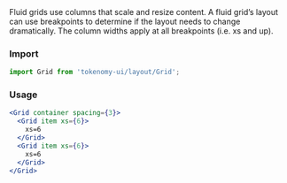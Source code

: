 
<Title>Fluid basic</Title>
<Subtitle>
  Fluid grids use columns that scale and resize content. A fluid grid’s layout
  can use breakpoints to determine if the layout needs to change dramatically.
  The column widths apply at all breakpoints (i.e. xs and up).
</Subtitle>

### Import

```jsx
import Grid from 'tokenomy-ui/layout/Grid';
```

<h3 style={{ marginBottom: 25 }}>Usage</h3>

<GridFluidBasic />

```jsx
<Grid container spacing={3}>
  <Grid item xs={6}>
    xs=6
  </Grid>
  <Grid item xs={6}>
    xs=6
  </Grid>
</Grid>
```
